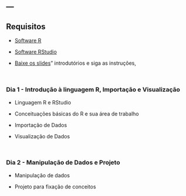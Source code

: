 ---
---





## Requisitos



* [Software R](https://cran.r-project.org/bin/windows/base/)

* [Software RStudio](https://www.rstudio.com/products/rstudio/download/#download)

* [Baixe os slides]("https://github.com/edgarcutar/curso_suzano/blob/master/ppt/Introducao.pdf")" introdutórios e siga as instruções, 


<br>



### Dia 1 - Introdução à linguagem R, Importação e Visualização  



* Linguagem R e RStudio

* Conceituações básicas do R e sua área de trabalho

* Importação de Dados

* Visualização de Dados



<br>



### Dia 2 - Manipulação de Dados e Projeto



* Manipulação de dados

* Projeto para fixação de conceitos



<br>

